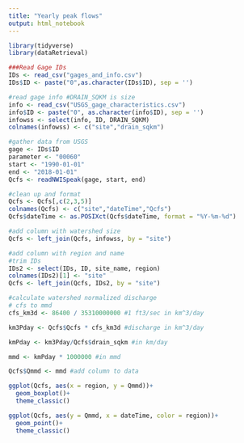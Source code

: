 ```yaml
---
title: "Yearly peak flows"
output: html_notebook
---
```

```r
library(tidyverse)
library(dataRetrieval)
```


```r
###Read Gage IDs
IDs <- read_csv("gages_and_info.csv")
IDs$ID <- paste("0",as.character(IDs$ID), sep = '')

#read gage info #DRAIN_SQKM is size
info <- read_csv("USGS_gage_characteristics.csv")
info$ID <- paste("0", as.character(info$ID), sep = '')
infowss <- select(info, ID, DRAIN_SQKM)
colnames(infowss) <- c("site","drain_sqkm")

#gather data from USGS
gage <- IDs$ID
parameter <- "00060"
start <- "1990-01-01"
end <- "2018-01-01"
Qcfs <- readNWISpeak(gage, start, end)

#clean up and format
Qcfs <- Qcfs[,c(2,3,5)]
colnames(Qcfs) <- c("site","dateTime","Qcfs")
Qcfs$dateTime <- as.POSIXct(Qcfs$dateTime, format = "%Y-%m-%d")

#add column with watershed size
Qcfs <- left_join(Qcfs, infowss, by = "site")

#add column with region and name
#trim IDs
IDs2 <- select(IDs, ID, site_name, region)
colnames(IDs2)[1] <- "site"
Qcfs <- left_join(Qcfs, IDs2, by = "site")

#calculate watershed normalized discharge
# cfs to mmd 
cfs_km3d <- 86400 / 35310000000 #1 ft3/sec in km^3/day

km3Pday <- Qcfs$Qcfs * cfs_km3d #discharge in km^3/day

kmPday <- km3Pday/Qcfs$drain_sqkm #in km/day

mmd <- kmPday * 1000000 #in mmd

Qcfs$Qmmd <- mmd #add column to data

```

```r
ggplot(Qcfs, aes(x = region, y = Qmmd))+
  geom_boxplot()+
  theme_classic()

ggplot(Qcfs, aes(y = Qmmd, x = dateTime, color = region))+
  geom_point()+
  theme_classic()
```


